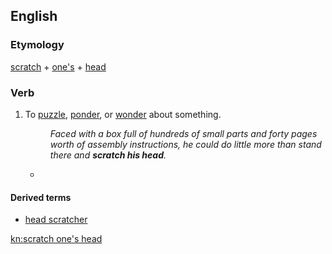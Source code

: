 ==English==

===Etymology===
[[scratch]] + [[one's]] + [[head]]

===Verb===
{{en-verb|scratches one's head|scratching one's head|scratched one's head}}

# {{context|idiomatic|lang=en}} To [[puzzle]], [[ponder]], or [[wonder]] about something.
#: ''Faced with a box full of hundreds of small parts and forty pages worth of assembly instructions, he could do little more than stand there and '''scratch his head'''.''
#* {{quote-news
|year=2010
|date=December 28
|author=Owen Phillips
|title=Sunderland 0 - 2 Blackpool
|work=BBC
|url=http://news.bbc.co.uk/sport1/hi/football/eng_prem/9317216.stm
|page=
|passage=But Sunderland will be left '''scratching their heads''' at the result after creating enough chances to have won two games in a refreshingly open and frantic first period. }}

====Derived terms====
* [[head scratcher]]

[[kn:scratch one's head]]
